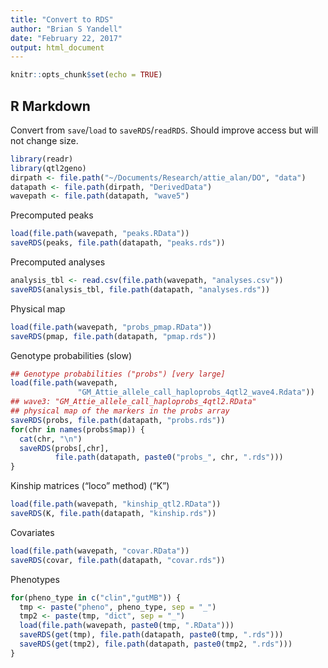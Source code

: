 ```yaml
---
title: "Convert to RDS"
author: "Brian S Yandell"
date: "February 22, 2017"
output: html_document
---
```


```r
knitr::opts_chunk$set(echo = TRUE)
```

## R Markdown

Convert from `save`/`load` to `saveRDS`/`readRDS`. Should improve access but will not change size.

```r
library(readr)
library(qtl2geno)
dirpath <- file.path("~/Documents/Research/attie_alan/DO", "data")
datapath <- file.path(dirpath, "DerivedData")
wavepath <- file.path(datapath, "wave5")
```

Precomputed peaks

```r
load(file.path(wavepath, "peaks.RData"))
saveRDS(peaks, file.path(datapath, "peaks.rds"))
```

Precomputed analyses

```r
analysis_tbl <- read.csv(file.path(wavepath, "analyses.csv"))
saveRDS(analysis_tbl, file.path(datapath, "analyses.rds"))
```

Physical map

```r
load(file.path(wavepath, "probs_pmap.RData"))
saveRDS(pmap, file.path(datapath, "pmap.rds"))
```

Genotype probabilities (slow)

```r
## Genotype probabilities ("probs") [very large]
load(file.path(wavepath, 
               "GM_Attie_allele_call_haploprobs_4qtl2_wave4.Rdata"))
## wave3: "GM_Attie_allele_call_haploprobs_4qtl2.RData"
## physical map of the markers in the probs array
saveRDS(probs, file.path(datapath, "probs.rds"))
for(chr in names(probs$map)) {
  cat(chr, "\n")
  saveRDS(probs[,chr], 
          file.path(datapath, paste0("probs_", chr, ".rds")))
}
```

Kinship matrices ("loco" method) ("K")

```r
load(file.path(wavepath, "kinship_qtl2.RData"))
saveRDS(K, file.path(datapath, "kinship.rds"))
```

Covariates

```r
load(file.path(wavepath, "covar.RData"))
saveRDS(covar, file.path(datapath, "covar.rds"))
```

Phenotypes

```r
for(pheno_type in c("clin","gutMB")) {
  tmp <- paste("pheno", pheno_type, sep = "_")
  tmp2 <- paste(tmp, "dict", sep = "_")
  load(file.path(wavepath, paste0(tmp, ".RData")))
  saveRDS(get(tmp), file.path(datapath, paste0(tmp, ".rds")))
  saveRDS(get(tmp2), file.path(datapath, paste0(tmp2, ".rds")))
}
```

